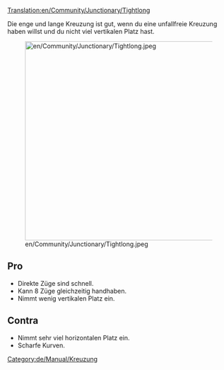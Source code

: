 [[Translation:en/Community/Junctionary/Tightlong]]

{{de/Community/Junctionary/Kreuzungsmenü}}
Die enge und lange Kreuzung ist gut, wenn du eine unfallfreie Kreuzung haben willst und du nicht viel vertikalen Platz hast.

[[File:en/Community/Junctionary/Tightlong.jpeg|thumb|450px|none]]

==Pro==
* Direkte Züge sind schnell.
* Kann 8 Züge gleichzeitig handhaben.
* Nimmt wenig vertikalen Platz ein.

==Contra==
* Nimmt sehr viel horizontalen Platz ein.
* Scharfe Kurven.


[[Category:de/Manual/Kreuzung]]